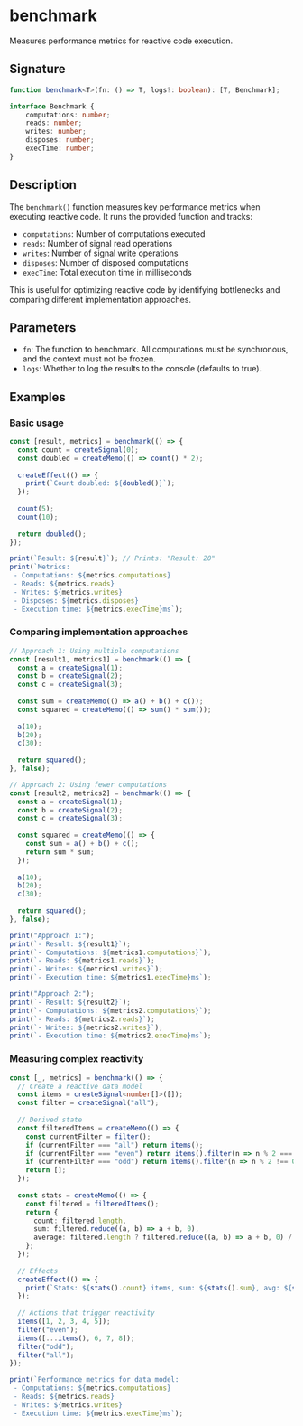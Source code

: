 # benchmark

Measures performance metrics for reactive code execution.

## Signature

```ts
function benchmark<T>(fn: () => T, logs?: boolean): [T, Benchmark];

interface Benchmark {
    computations: number;
    reads: number;
    writes: number;
    disposes: number;
    execTime: number;
}
```

## Description

The `benchmark()` function measures key performance metrics when executing reactive code. It runs the provided function and tracks:

- `computations`: Number of computations executed
- `reads`: Number of signal read operations
- `writes`: Number of signal write operations
- `disposes`: Number of disposed computations
- `execTime`: Total execution time in milliseconds

This is useful for optimizing reactive code by identifying bottlenecks and comparing different implementation approaches.

## Parameters

- `fn`: The function to benchmark. All computations must be synchronous, and the context must not be frozen.
- `logs`: Whether to log the results to the console (defaults to true).

## Examples

### Basic usage

```ts
const [result, metrics] = benchmark(() => {
  const count = createSignal(0);
  const doubled = createMemo(() => count() * 2);
  
  createEffect(() => {
    print(`Count doubled: ${doubled()}`);
  });
  
  count(5);
  count(10);
  
  return doubled();
});

print(`Result: ${result}`); // Prints: "Result: 20"
print(`Metrics:
 - Computations: ${metrics.computations}
 - Reads: ${metrics.reads}
 - Writes: ${metrics.writes}
 - Disposes: ${metrics.disposes}
 - Execution time: ${metrics.execTime}ms`);
```

### Comparing implementation approaches

```ts
// Approach 1: Using multiple computations
const [result1, metrics1] = benchmark(() => {
  const a = createSignal(1);
  const b = createSignal(2);
  const c = createSignal(3);
  
  const sum = createMemo(() => a() + b() + c());
  const squared = createMemo(() => sum() * sum());
  
  a(10);
  b(20);
  c(30);
  
  return squared();
}, false);

// Approach 2: Using fewer computations
const [result2, metrics2] = benchmark(() => {
  const a = createSignal(1);
  const b = createSignal(2);
  const c = createSignal(3);
  
  const squared = createMemo(() => {
    const sum = a() + b() + c();
    return sum * sum;
  });
  
  a(10);
  b(20);
  c(30);
  
  return squared();
}, false);

print("Approach 1:");
print(`- Result: ${result1}`);
print(`- Computations: ${metrics1.computations}`);
print(`- Reads: ${metrics1.reads}`);
print(`- Writes: ${metrics1.writes}`);
print(`- Execution time: ${metrics1.execTime}ms`);

print("Approach 2:");
print(`- Result: ${result2}`);
print(`- Computations: ${metrics2.computations}`);
print(`- Reads: ${metrics2.reads}`);
print(`- Writes: ${metrics2.writes}`);
print(`- Execution time: ${metrics2.execTime}ms`);
```

### Measuring complex reactivity

```ts
const [_, metrics] = benchmark(() => {
  // Create a reactive data model
  const items = createSignal<number[]>([]);
  const filter = createSignal("all");
  
  // Derived state
  const filteredItems = createMemo(() => {
    const currentFilter = filter();
    if (currentFilter === "all") return items();
    if (currentFilter === "even") return items().filter(n => n % 2 === 0);
    if (currentFilter === "odd") return items().filter(n => n % 2 !== 0);
    return [];
  });
  
  const stats = createMemo(() => {
    const filtered = filteredItems();
    return {
      count: filtered.length,
      sum: filtered.reduce((a, b) => a + b, 0),
      average: filtered.length ? filtered.reduce((a, b) => a + b, 0) / filtered.length : 0
    };
  });
  
  // Effects
  createEffect(() => {
    print(`Stats: ${stats().count} items, sum: ${stats().sum}, avg: ${stats().average}`);
  });
  
  // Actions that trigger reactivity
  items([1, 2, 3, 4, 5]);
  filter("even");
  items([...items(), 6, 7, 8]);
  filter("odd");
  filter("all");
});

print(`Performance metrics for data model:
 - Computations: ${metrics.computations}
 - Reads: ${metrics.reads}
 - Writes: ${metrics.writes}
 - Execution time: ${metrics.execTime}ms`);
``` 